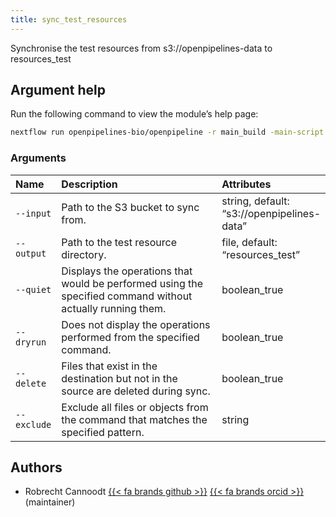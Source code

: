 ```yaml
---
title: sync_test_resources
---
```


Synchronise the test resources from s3://openpipelines-data to resources_test

## Argument help

Run the following command to view the module's help page:
```bash
nextflow run openpipelines-bio/openpipeline -r main_build -main-script target/nextflow/download/sync_test_resources/main.nf --help
```

### Arguments



:::{.column-body-outset}
|Name        |Description                                                                                                |Attributes                                 |
|:-----------|:----------------------------------------------------------------------------------------------------------|:------------------------------------------|
|`--input`   |Path to the S3 bucket to sync from.                                                                        |string, default: "s3://openpipelines-data" |
|`--output`  |Path to the test resource directory.                                                                       |file, default: "resources_test"            |
|`--quiet`   |Displays the operations that would be performed using the specified command without actually running them. |boolean_true                               |
|`--dryrun`  |Does not display the operations performed from the specified command.                                      |boolean_true                               |
|`--delete`  |Files that exist in the destination but not in the source are deleted during sync.                         |boolean_true                               |
|`--exclude` |Exclude all files or objects from the command that matches the specified pattern.                          |string                                     |
:::

## Authors

 * Robrecht Cannoodt [{{< fa brands github >}}](https://github.com/rcannood) [{{< fa brands orcid >}}](https://orcid.org/0000-0003-3641-729X) (maintainer)
